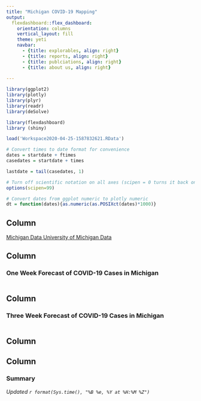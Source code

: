 ```yaml
---
title: "Michigan COVID-19 Mapping"
output: 
  flexdashboard::flex_dashboard:
    orientation: columns
    vertical_layout: fill
    theme: yeti
    navbar:
      - {title: explorables, align: right}
      - {title: reports, align: right}
      - {title: publciations, align: right}
      - {title: about us, align: right}
    
---
```


```r

library(ggplot2)
library(plotly)
library(plyr)
library(readr)
library(deSolve)

library(flexdashboard)
library (shiny)

load('Workspace2020-04-25-1587832621.RData')

# Convert times to date format for convenience
dates = startdate + ftimes
casedates = startdate + times

lastdate = tail(casedates, 1)

# Turn off scientific notation on all axes (scipen = 0 turns it back on)
options(scipen=99)

# Convert dates from ggplot numeric to plotly numeric
dt = function(dates){as.numeric(as.POSIXct(dates)*1000)}

```

Column {data-width=300}
-----------------------------------------------------------------------

<a href="#"> Michigan Data </a>
<a href="#"> University of Michigan Data </a>


Column {data-width=300}
-----------------------------------------------------------------------

### One Week Forecast of COVID-19 Cases in Michigan

```r


```

Column {data-width=300}
-----------------------------------------------------------------------
### Three Week Forecast of COVID-19 Cases in Michigan

```r

```

Column {data-width=100}
-----------------------------------------------------------------------

Column {data-width=600}
-----------------------------------------------------------------------
### Summary

*Updated `r format(Sys.time(), "%B %e, %Y at %H:%M %Z")`*